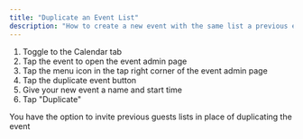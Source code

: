 ```yaml
---
title: "Duplicate an Event List"
description: "How to create a new event with the same list a previous event"
---
```


1. Toggle to the Calendar tab 
2. Tap the event to open the event admin page
3. Tap the menu icon in the tap right corner of the event admin page
4. Tap the duplicate event button
5. Give your new event a name and start time
6. Tap "Duplicate" 


<Info>
  You have the option to invite previous guests lists in place of duplicating the event
</Info>